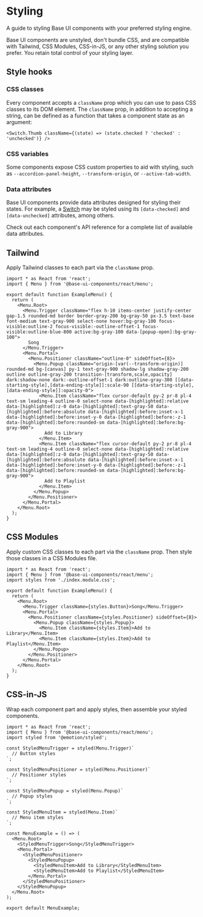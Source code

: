 # Styling

<Subtitle>A guide to styling Base UI components with your preferred styling engine.</Subtitle>
<Meta
  name="description"
  content="Learn how to make the most of Base UI's accessibility features and guidelines."
/>

Base UI components are unstyled, don't bundle CSS, and are compatible with Tailwind, CSS Modules, CSS-in-JS, or any other styling solution you prefer. You retain total control of your styling layer.

## Style hooks

### CSS classes

Every component accepts a `className` prop which you can use to pass CSS classes to its DOM element. The `className` prop, in addition to accepting a string, can be defined as a function that takes a component state as an argument:

```tsx title="switch.tsx"
<Switch.Thumb className={(state) => (state.checked ? 'checked' : 'unchecked')} />
```

### CSS variables

Some components expose CSS custom properties to aid with styling, such as `--accordion-panel-height`, `--transform-origin`, or `--active-tab-width`.

### Data attributes

Base UI components provide data attributes designed for styling their states. For example, a [Switch](/react/components/switch) may be styled using its `[data-checked]` and `[data-unchecked]` attributes, among others.

Check out each component's API reference for a complete list of available data attributes.

## Tailwind

Apply Tailwind classes to each part via the `className` prop.

```tsx title="menu.tsx"
import * as React from 'react';
import { Menu } from '@base-ui-components/react/menu';

export default function ExampleMenu() {
  return (
    <Menu.Root>
      <Menu.Trigger className="flex h-10 items-center justify-center gap-1.5 rounded-md border border-gray-200 bg-gray-50 px-3.5 text-base font-medium text-gray-900 select-none hover:bg-gray-100 focus-visible:outline-2 focus-visible:-outline-offset-1 focus-visible:outline-blue-800 active:bg-gray-100 data-[popup-open]:bg-gray-100">
        Song
      </Menu.Trigger>
      <Menu.Portal>
        <Menu.Positioner className="outline-0" sideOffset={8}>
          <Menu.Popup className="origin-[var(--transform-origin)] rounded-md bg-[canvas] py-1 text-gray-900 shadow-lg shadow-gray-200 outline outline-gray-200 transition-[transform,scale,opacity] dark:shadow-none dark:-outline-offset-1 dark:outline-gray-300 [[data-starting-style],[data-ending-style]]:scale-90 [[data-starting-style],[data-ending-style]]:opacity-0">
            <Menu.Item className="flex cursor-default py-2 pr-8 pl-4 text-sm leading-4 outline-0 select-none data-[highlighted]:relative data-[highlighted]:z-0 data-[highlighted]:text-gray-50 data-[highlighted]:before:absolute data-[highlighted]:before:inset-x-1 data-[highlighted]:before:inset-y-0 data-[highlighted]:before:-z-1 data-[highlighted]:before:rounded-sm data-[highlighted]:before:bg-gray-900">
              Add to Library
            </Menu.Item>
            <Menu.Item className="flex cursor-default py-2 pr-8 pl-4 text-sm leading-4 outline-0 select-none data-[highlighted]:relative data-[highlighted]:z-0 data-[highlighted]:text-gray-50 data-[highlighted]:before:absolute data-[highlighted]:before:inset-x-1 data-[highlighted]:before:inset-y-0 data-[highlighted]:before:-z-1 data-[highlighted]:before:rounded-sm data-[highlighted]:before:bg-gray-900">
              Add to Playlist
            </Menu.Item>
          </Menu.Popup>
        </Menu.Positioner>
      </Menu.Portal>
    </Menu.Root>
  );
}
```

## CSS Modules

Apply custom CSS classes to each part via the `className` prop. Then style those classes in a CSS Modules file.

```tsx title="menu.tsx"
import * as React from 'react';
import { Menu } from '@base-ui-components/react/menu';
import styles from './index.module.css';

export default function ExampleMenu() {
  return (
    <Menu.Root>
      <Menu.Trigger className={styles.Button}>Song</Menu.Trigger>
      <Menu.Portal>
        <Menu.Positioner className={styles.Positioner} sideOffset={8}>
          <Menu.Popup className={styles.Popup}>
            <Menu.Item className={styles.Item}>Add to Library</Menu.Item>
            <Menu.Item className={styles.Item}>Add to Playlist</Menu.Item>
          </Menu.Popup>
        </Menu.Positioner>
      </Menu.Portal>
    </Menu.Root>
  );
}
```

## CSS-in-JS

Wrap each component part and apply styles, then assemble your styled components.

```tsx title="index.tsx"
import * as React from 'react';
import { Menu } from '@base-ui-components/react/menu';
import styled from '@emotion/styled';

const StyledMenuTrigger = styled(Menu.Trigger)`
  // Button styles
`;

const StyledMenuPositioner = styled(Menu.Positioner)`
  // Positioner styles
`;

const StyledMenuPopup = styled(Menu.Popup)`
  // Popup styles
`;

const StyledMenuItem = styled(Menu.Item)`
  // Menu item styles
`;

const MenuExample = () => (
  <Menu.Root>
    <StyledMenuTrigger>Song</StyledMenuTrigger>
    <Menu.Portal>
      <StyledMenuPositioner>
        <StyledMenuPopup>
          <StyledMenuItem>Add to Library</StyledMenuItem>
          <StyledMenuItem>Add to Playlist</StyledMenuItem>
        </Menu.Portal>
      </StyledMenuPositioner>
    </StyledMenuPopup>
  </Menu.Root>
);

export default MenuExample;
```
